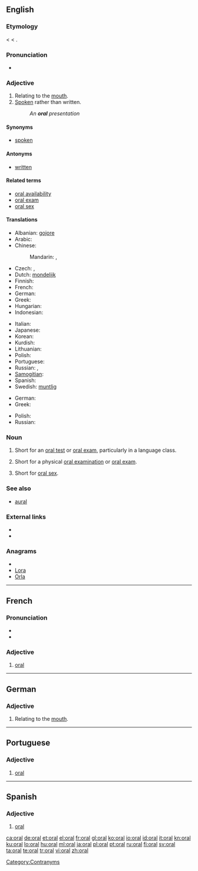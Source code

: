 {{also|Oral}}
==English==

===Etymology===
< {{etyl|NL.}} {{term|oralis||of the mouth}} < {{etyl|la}} {{term|os||the mouth}}.

===Pronunciation===
* {{IPA|/ˈɔːɹəl/}}
*: {{rhymes|ɔːrəl}}

===Adjective===
{{en-adj|-}}

# Relating to the [[mouth]].
# [[spoken|Spoken]] rather than written.
#: ''An '''oral''' presentation''

====Synonyms====
* [[spoken]]

====Antonyms====
* [[written]]

====Related terms====
* [[oral availability]]
* [[oral exam]]
* [[oral sex]]

====Translations====
{{trans-top|relating to the mouth}}
* Albanian: [[gojore]]
* Arabic: {{t|ar|شفهي|tr=sháfahi|sc=Arab}}
* Chinese:
*: Mandarin: {{t|zh|口頭|alt=口頭的|sc=Hani}},  {{t|zh|口头|tr=kǒutóu-de|alt=口头的|sc=Hani}}
* Czech: {{t-|cs|ústní}}, {{t-|cs|orální}}
* Dutch: [[mondelijk]]
* Finnish: {{t+|fi|suullinen}}
* French: {{t+|fr|oral}}
* German: {{t+|de|oral}}
* Greek: {{t|el|στοματικός|tr=stomatikós}}
* Hungarian: {{t+|hu|orális}}
* Indonesian: {{t-|id|lisan|xs=Indonesian}}
{{trans-mid}}
* Italian: {{t+|it|orale}}
* Japanese: {{t|ja|口頭|tr=こうｔこうの, kōtō-no|alt=口頭の|sc=Jpan}}
* Korean: {{t|ko|구두|tr=kudu-ui|alt=구두의|sc=Kore}}
* Kurdish: {{t+|ku|devkî}}
* Lithuanian: {{t|lt|oralinis|xs=Lithuanian}}
* Polish: {{t+|pl|ustny|m}}
* Portuguese: {{t+|pt|oral}}
* Russian: {{t|ru|ротовой|tr=rotovój}}, {{t|ru|оральный|tr=orál'nyj}}
* [[Samogitian]]: {{tø|bat-smg|oralėnės}}
* Spanish: {{t-|es|oral}}
* Swedish: [[muntlig]]
{{trans-bottom}}

{{trans-top|spoken}}
* German: {{t+|de|mündlich}}
* Greek: {{t+|el|προφορικός|tr=proforikós}}
{{trans-mid}}
* Polish: {{t+|pl|ustny}}
* Russian: {{t+|ru|устный|tr=ústnyj}}
{{trans-bottom}}

===Noun===
{{en-noun}}

# {{countable}} Short for an [[oral test]] or [[oral exam]], particularly in a language class.
# {{countable}} Short for a physical [[oral examination]] or [[oral exam]].
# {{uncountable}} Short for [[oral sex]].

===See also===
* [[aural]]

===External links===
* {{R:Webster 1913}}
* {{R:Century 1911}}

===Anagrams===
* {{alphagram|alor}}
* [[Lora#English|Lora]]
* [[Orla#English|Orla]]

[[Category:Contranyms]]

----

==French==

===Pronunciation===
* {{IPA|/ɔʁal/|lang=fr}}
* {{homophones|orale|orales}}

===Adjective===
{{fr-adj-al|or}}

# [[oral]]

----

==German==

===Adjective===
{{infl|de|adjective}}

# Relating to the [[mouth]].

----

==Portuguese==

===Adjective===
{{pt-adj-mf|pl=orais}}

# [[#English|oral]]

----

==Spanish==

===Adjective===
{{es-adj|pl=orales}}

# [[#English|oral]]

[[ca:oral]]
[[de:oral]]
[[et:oral]]
[[el:oral]]
[[fr:oral]]
[[gl:oral]]
[[ko:oral]]
[[io:oral]]
[[id:oral]]
[[it:oral]]
[[kn:oral]]
[[ku:oral]]
[[lo:oral]]
[[hu:oral]]
[[ml:oral]]
[[ja:oral]]
[[pl:oral]]
[[pt:oral]]
[[ru:oral]]
[[fi:oral]]
[[sv:oral]]
[[ta:oral]]
[[te:oral]]
[[tr:oral]]
[[vi:oral]]
[[zh:oral]]